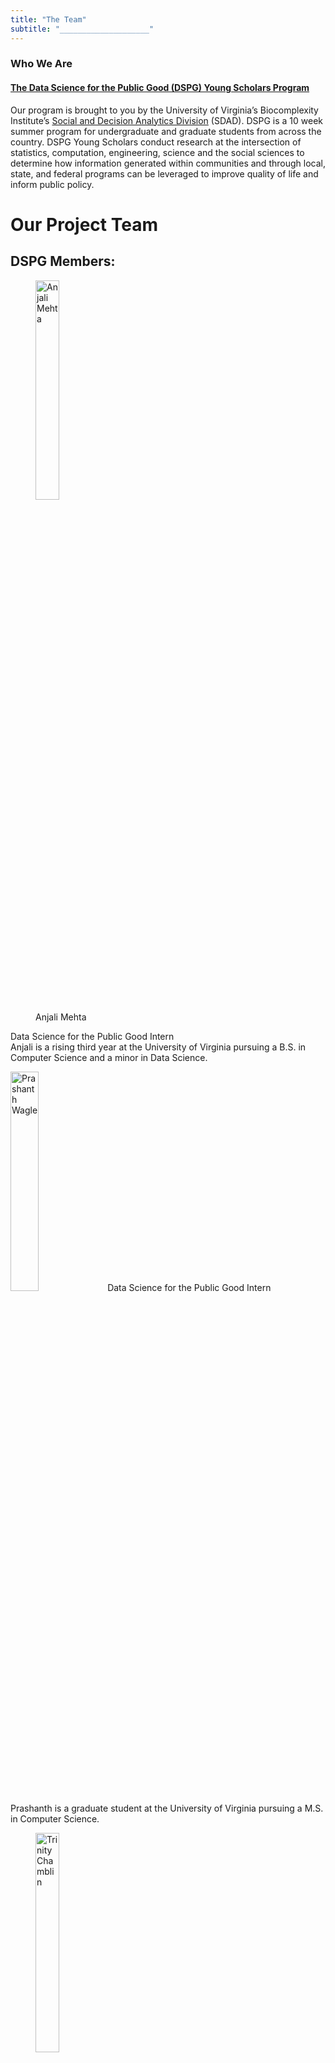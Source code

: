 ```yaml
---
title: "The Team"
subtitle: "____________________"
---
```


### Who We Are
#### [The Data Science for the Public Good (DSPG) Young Scholars Program](https://biocomplexity.virginia.edu/institute/divisions/social-and-decision-analytics/dspg)
Our program is brought to you by the University of Virginia's Biocomplexity Institute's [Social and Decision Analytics Division](https://biocomplexity.virginia.edu/institute/divisions/social-and-decision-analytics) (SDAD). DSPG is a 10 week summer program for undergraduate and graduate students from across the country. DSPG Young Scholars conduct research at the intersection of statistics, computation, engineering, science and the social sciences to determine how information generated within communities and through local, state, and federal programs can be leveraged to improve quality of life and inform public policy. 


# Our Project Team
## DSPG Members:

![Anjali Mehta](img/anjalimehta2.png){width=30%}


Data Science for the Public Good Intern
<br>
Anjali is a rising third year at the University of Virginia pursuing a B.S. in Computer Science and a minor in Data Science.
<br>

![Prashanth Wagle](img/prashanthwagle.png){width=30%}
Data Science for the Public Good Intern
<br>
Prashanth is a graduate student at the University of Virginia pursuing a M.S. in Computer Science.
<br>

![Trinity Chamblin](img/trinitychamblin.png){width=30%}

Data Science for the Public Good Intern
<br>
Trinity is a rising second year at the University of Virginia pursuing a B.S. in Statistics and a B.A. in Computer Science.
<br>


## SDAD Faculty Members:

![Aaron Schroeder](img/aaronshroeder.png){width=30%}
Research Associate Professor
<br>
Public Policy & Administration
<br>


![Joel Thurston](img/joelthurston.png){width=30%}
Senior Scientist
<br>
Social Psychology
<br>


![Guy Leonel SIWE](img/leonelsiwe.png){width=30%}
Postdoctoral Research Associate
<br>
Economics
<br>


![Treena Goswami](img/treenagoswami.png){width=30%}
Postdoctoral Research Associate
<br>
Economics
<br>


# Thanks to our Fairfax County Stakeholders:

Michelle Gregory, Fairfax Countywide Data Analytics Coordinator

Stephen Tarditi, Director, Market Intelligence at Fairfax County Economic

Scott Sizer, Fairfax Department of Economic Initiatives

